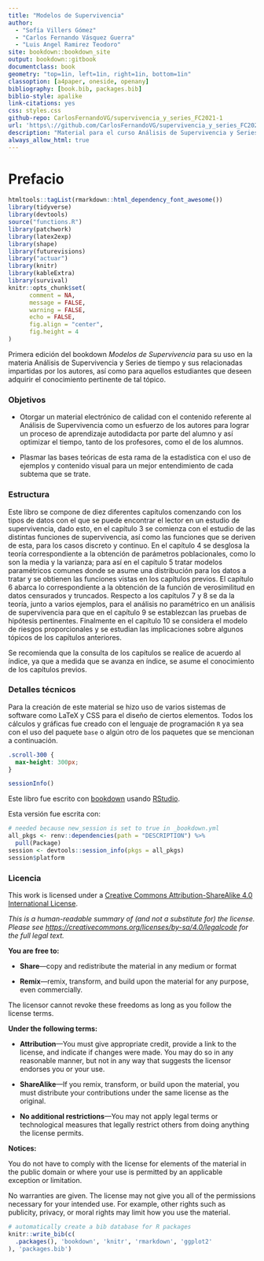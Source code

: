 ```yaml
--- 
title: "Modelos de Supervivencia"
author:
  - "Sofía Villers Gómez"
  - "Carlos Fernando Vásquez Guerra"
  - "Luis Angel Ramirez Teodoro"
site: bookdown::bookdown_site
output: bookdown::gitbook
documentclass: book
geometry: "top=1in, left=1in, right=1in, bottom=1in"
classoption: [a4paper, oneside, openany]
bibliography: [book.bib, packages.bib]
biblio-style: apalike
link-citations: yes
css: styles.css
github-repo: CarlosFernandoVG/supervivencia_y_series_FC2021-1
url: 'https\://github.com/CarlosFernandoVG/supervivencia_y_series_FC2021-1'
description: "Material para el curso Análisis de Supervivencia y Series de Tiempo 2021-1 en la Facultado de Ciencias, Universidad Nacional Autónoma de México"
always_allow_html: true
---
```


# Prefacio {-}

```r
htmltools::tagList(rmarkdown::html_dependency_font_awesome())
library(tidyverse)
library(devtools)
source("functions.R")
library(patchwork)
library(latex2exp)
library(shape)
library(futurevisions)
library("actuar")
library(knitr)
library(kableExtra)
library(survival)
knitr::opts_chunk$set(
      comment = NA,
      message = FALSE, 
      warning = FALSE,
      echo = FALSE,
      fig.align = "center",
      fig.height = 4
)
```

Primera edición del bookdown  _Modelos de Supervivencia_ para su uso en la materia Análisis de Supervivencia y Series de tiempo y sus relacionadas impartidas por los autores, así como para aquellos estudiantes que deseen adquirir el conocimiento pertinente de tal tópico.

### Objetivos {-}

+ Otorgar un material electrónico de calidad con el contenido referente al Análisis de Supervivencia como un esfuerzo de los autores para lograr un proceso de aprendizaje autodidacta por parte del alumno y así optimizar el tiempo, tanto de los profesores, como el de los alumnos.

+ Plasmar las bases teóricas de esta rama de la estadística con el uso de ejemplos y contenido visual para un mejor entendimiento de cada subtema que se trate.

### Estructura {-}

Este libro se compone de diez diferentes capítulos comenzando con los tipos de datos con el que se puede encontrar el lector en un estudio de supervivencia, dado esto, en el capítulo 3 se comienza con el estudio de las distintas funciones de supervivencia, así como las funciones que se deriven de esta, para los casos discreto y continuo. En el capítulo 4 se desglosa la teoría correspondiente a la obtención de parámetros poblacionales, como lo son la media y la varianza; para así en el capítulo 5 tratar modelos paramétricos comunes donde se asume una distribución para los datos a tratar y se obtienen las funciones vistas en los capítulos previos. El capítulo 6 abarca lo correspondiente a la obtención de la función de verosimilitud en datos censurados y truncados. Respecto a los capítulos 7 y 8 se da la teoría, junto a varios ejemplos, para el análisis no paramétrico en un análisis de supervivencia para que en el capítulo 9 se establezcan las pruebas de hipótesis pertinentes. Finalmente en el capítulo 10 se considera el modelo de riesgos proporcionales y se estudian las implicaciones sobre algunos tópicos de los capítulos anteriores.

Se recomienda que la consulta de los capítulos se realice de acuerdo al índice, ya que a medida que se avanza en índice, se asume el conocimiento de los capítulos previos.

### Detalles técnicos {-}

Para la creación de este material se hizo uso de varios sistemas de software como LaTeX y CSS para el diseño de ciertos elementos. Todos los cálculos y gráficas fue creado con el lenguaje de programación `R` ya sea con el uso del paquete `base` o algún otro de los paquetes que se mencionan a continuación. 

```css
.scroll-300 {
  max-height: 300px;
}
```

```r
sessionInfo()
```

Este libro fue escrito con [bookdown](http://bookdown.org/) usando [RStudio](http://www.rstudio.com/ide/).

Esta versión fue escrita con:

```r
# needed because new_session is set to true in _bookdown.yml
all_pkgs <- renv::dependencies(path = "DESCRIPTION") %>% 
  pull(Package) 
session <- devtools::session_info(pkgs = all_pkgs)
session$platform
```

### Licencia {-}

This work is licensed under a [Creative Commons Attribution-ShareAlike 4.0 International License](https://creativecommons.org/licenses/by-sa/4.0/).

<center>
<i class="fab fa-creative-commons fa-2x"></i><i class="fab fa-creative-commons-by fa-2x"></i><i class="fab fa-creative-commons-sa fa-2x"></i>
</center>

*This is a human-readable summary of (and not a substitute for) the license.
Please see <https://creativecommons.org/licenses/by-sa/4.0/legalcode> for the full legal text.*

**You are free to:**

- **Share**---copy and redistribute the material in any medium or
  format

- **Remix**---remix, transform, and build upon the material for any
  purpose, even commercially.

The licensor cannot revoke these freedoms as long as you follow the
license terms.

**Under the following terms:**

- **Attribution**---You must give appropriate credit, provide a link
  to the license, and indicate if changes were made. You may do so in
  any reasonable manner, but not in any way that suggests the licensor
  endorses you or your use.
  
- **ShareAlike**---If you remix, transform, or build upon the material, you must distribute your contributions under the same license as the original. 

- **No additional restrictions**---You may not apply legal terms or
  technological measures that legally restrict others from doing
  anything the license permits.

**Notices:**

You do not have to comply with the license for elements of the
material in the public domain or where your use is permitted by an
applicable exception or limitation.

No warranties are given. The license may not give you all of the
permissions necessary for your intended use. For example, other rights
such as publicity, privacy, or moral rights may limit how you use the
material.

```r
# automatically create a bib database for R packages
knitr::write_bib(c(
  .packages(), 'bookdown', 'knitr', 'rmarkdown', 'ggplot2'
), 'packages.bib')
```